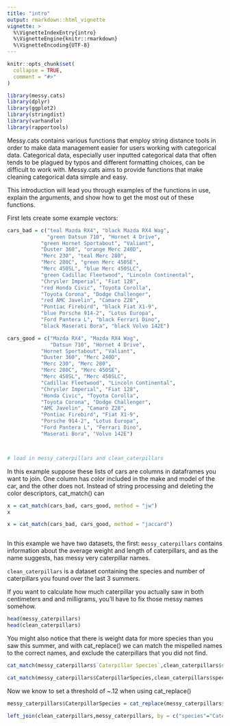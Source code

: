 ```yaml
---
title: "intro"
output: rmarkdown::html_vignette
vignette: >
  %\VignetteIndexEntry{intro}
  %\VignetteEngine{knitr::rmarkdown}
  %\VignetteEncoding{UTF-8}
---
```


```r
knitr::opts_chunk$set(
  collapse = TRUE,
  comment = "#>"
)

library(messy.cats)
library(dplyr)
library(ggplot2)
library(stringdist)
library(varhandle)
library(rapportools)
```
Messy.cats contains various functions that employ string distance tools in order to make data management easier for users working with categorical data. Categorical data, especially user inputted categorical data that often tends to be plagued by typos and different formatting choices, can be difficult to work with. Messy.cats aims to provide functions that make cleaning categorical data simple and easy.

This introduction will lead you through examples of the functions in use, explain the arguments, and show how to get the most out of these functions. 

First lets create some example vectors:
```r
cars_bad = c("teal Mazda RX4", "black Mazda RX4 Wag",
             "green Datsun 710", "Hornet 4 Drive",
           "green Hornet Sportabout", "Valiant",
           "Duster 360", "orange Merc 240D",
           "Merc 230", "teal Merc 280",
           "Merc 280C", "green Merc 450SE",
           "Merc 450SL", "blue Merc 450SLC",
           "green Cadillac Fleetwood", "Lincoln Continental",
           "Chrysler Imperial", "Fiat 128",
           "red Honda Civic", "Toyota Corolla",
           "Toyota Corona", "Dodge Challenger",
           "red AMC Javelin", "Camaro Z28",
           "Pontiac Firebird", "black Fiat X1-9",
           "blue Porsche 914-2", "Lotus Europa",
           "Ford Pantera L", "black Ferrari Dino",
           "black Maserati Bora", "black Volvo 142E")

cars_good = c("Mazda RX4", "Mazda RX4 Wag",
              "Datsun 710", "Hornet 4 Drive",
           "Hornet Sportabout", "Valiant",
           "Duster 360", "Merc 240D",
           "Merc 230", "Merc 280",
           "Merc 280C", "Merc 450SE",
           "Merc 450SL", "Merc 450SLC",
           "Cadillac Fleetwood", "Lincoln Continental",
           "Chrysler Imperial", "Fiat 128",
           "Honda Civic", "Toyota Corolla",
           "Toyota Corona", "Dodge Challenger",
           "AMC Javelin", "Camaro Z28",
           "Pontiac Firebird", "Fiat X1-9",
           "Porsche 914-2", "Lotus Europa",
           "Ford Pantera L", "Ferrari Dino",
           "Maserati Bora", "Volvo 142E")



# load in messy_caterpillars and clean_caterpillars

```

In this example suppose these lists of cars are columns in dataframes you want to join. One column has color included in the make and model of the car, and the other does not. Instead of string processing and deleting the color descriptors, cat_match() can 
```r
x = cat_match(cars_bad, cars_good, method = "jw")
x
```

```r
x = cat_match(cars_bad, cars_good, method = "jaccard")

```

```r

```



In this example we have two datasets, the first: `messy_caterpillars` contains information about the average weight and length of caterpillars, and as the name suggests, has messy very caterpillar names.

`clean_caterpillars` is a dataset containing the species and number of caterpillars you found over the last 3 summers. 

If you want to calculate how much caterpillar you actually saw in both centimeters and and milligrams, you'll have to fix those messy names somehow.
```r
head(messy_caterpillars)
head(clean_caterpillars)
```


You might also notice that there is weight data for more species than you saw this summer, and with cat_replace() we can match the mispelled names to the correct names, and exclude the caterpillars that you did not find. 
```r
cat_match(messy_caterpillars$`Caterpillar Species`,clean_caterpillars$species,return_dists = T)

```

```r
cat_match(messy_caterpillars$CaterpillarSpecies,clean_caterpillars$species,return_dists = T) %>% arrange(desc(dists))
```
Now we know to set a threshold of ~.12 when using cat_replace()
```r
messy_caterpillars$CaterpillarSpecies = cat_replace(messy_caterpillars$CaterpillarSpecies,clean_caterpillars$species,threshold=0.12)

left_join(clean_caterpillars,messy_caterpillars, by = c("species"="CaterpillarSpecies"))
```
